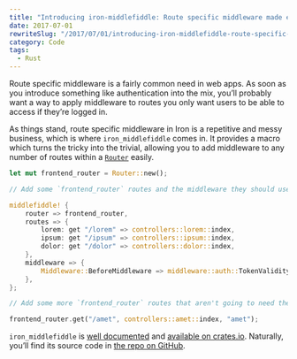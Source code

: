 ```yaml
---
title: "Introducing iron-middlefiddle: Route specific middleware made easy in Iron"
date: 2017-07-01
rewriteSlug: "/2017/07/01/introducing-iron-middlefiddle-route-specific-middleware-made-easy-iron/"
category: Code
tags:
  - Rust
---
```


Route specific middleware is a fairly common need in web apps. As soon as you introduce something like authentication into the mix, you’ll probably want a way to apply middleware to routes you only want users to be able to access if they’re logged in.

As things stand, route specific middleware in Iron is a repetitive and messy business, which is where `iron_middlefiddle` comes in. It provides a macro which turns the tricky into the trivial, allowing you to add middleware to any number of routes within a [`Router`](https://docs.rs/router/0.5.1/router/struct.Router.html) easily.

```rust
let mut frontend_router = Router::new();

// Add some `frontend_router` routes and the middleware they should use:

middlefiddle! {
    router => frontend_router,
    routes => {
        lorem: get "/lorem" => controllers::lorem::index,
        ipsum: get "/ipsum" => controllers::ipsum::index,
        dolor: get "/dolor" => controllers::dolor::index,
    },
    middleware => {
        Middleware::BeforeMiddleware => middleware::auth::TokenValidity,
    },
};

// Add some more `frontend_router` routes that aren't going to need the middleware:

frontend_router.get("/amet", controllers::amet::index, "amet");
```

`iron_middlefiddle` is [well documented](https://docs.rs/iron-middlefiddle/0.1.1/iron_middlefiddle/) and [available on crates.io](https://crates.io/crates/iron-middlefiddle). Naturally, you’ll find its source code in [the repo on GitHub](https://github.com/elliotekj/iron-middlefiddle).
  